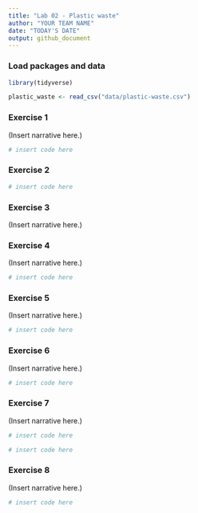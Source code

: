 ```yaml
---
title: "Lab 02 - Plastic waste"
author: "YOUR TEAM NAME"
date: "TODAY'S DATE"
output: github_document
---
```


### Load packages and data

```r
library(tidyverse) 
```

```r
plastic_waste <- read_csv("data/plastic-waste.csv")
```

### Exercise 1

(Insert narrative here.)

```r
# insert code here
```

### Exercise 2

```r
# insert code here
```

### Exercise 3

(Insert narrative here.)

### Exercise 4

(Insert narrative here.)

```r
# insert code here
```

### Exercise 5

(Insert narrative here.)

```r
# insert code here
```

### Exercise 6

(Insert narrative here.)

```r
# insert code here
```

### Exercise 7

(Insert narrative here.)

```r
# insert code here
```

```r
# insert code here
```

### Exercise 8

(Insert narrative here.)

```r
# insert code here
```
